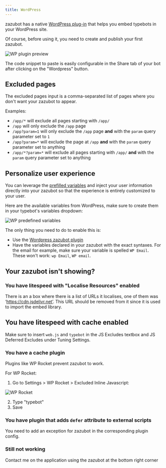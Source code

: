 ```yaml
---
title: WordPress
---
```


zazubot has a native [WordPress plug-in](https://wordpress.org/plugins/typebot/) that helps you embed typebots in your WordPress site.

Of course, before using it, you need to create and publish your first zazubot.

<Frame>
  <img src="/images/embeddings/wordpress-preview.png" alt="WP plugin preview" />
</Frame>

The code snippet to paste is easily configurable in the Share tab of your bot after clicking on the "Wordpress" button.

## Excluded pages

The excluded pages input is a comma-separated list of pages where you don't want your zazubot to appear.

Examples:

- `/app/*` will exclude all pages starting with `/app/`
- `/app` will only exclude the `/app` page
- `/app?param=1` will only exclude the `/app` page **and** with the `param` query parameter set to `1`
- `/app?param=*` will exclude the page at `/app` **and** with the `param` query parameter set to anything
- `/app/*?param=*` will exclude all pages starting with `/app/` **and** with the `param` query parameter set to anything

## Personalize user experience

You can leverage the [prefilled variables](../../editor/variables#prefilled-variables) and inject your user information directly into your zazubot so that the experience is entirely customized to your user.

Here are the available variables from WordPress, make sure to create them in your typebot's variables dropdown:

<Frame style={{ maxWidth: "400px" }}>
  <img
    src="/images/embeddings/wp-variables.png"
    alt="WP predefined variables"
  />
</Frame>

The only thing you need to do to enable this is:

- Use the [Wordpress zazubot plugin](https://wordpress.com/plugins/typebot)
- Have the variables declared in your zazubot with the exact syntaxes. For the email for example, make sure your variable is spelled `WP Email`. These won't work: `wp Email`, `WP email`.

## Your zazubot isn't showing?

### You have litespeed with "Localise Resources" enabled

There is an a box where there is a list of URLs it localises, one of them was ‘https://cdn.jsdelivr.net’. This URL should be removed from it since it is used to import the embed library.

## You have litespeed with cache enabled

Make sure to insert `web.js` and `typebot` in the JS Excludes textbox and JS Deferred Excludes under Tuning Settings.

### You have a cache plugin

Plugins like WP Rocket prevent zazubot to work.

For WP Rocket:

1. Go to Settings > WP Rocket > Excluded Inline Javascript:

<Frame>
  <img src="/images/embeddings/wp-rocket.png" alt="WP Rocket" />
</Frame>

2. Type "typebot"
3. Save

### You have plugin that adds `defer` attribute to external scripts

You need to add an exception for zazubot in the corresponding plugin config.

### Still not working

Contact me on the application using the zazubot at the bottom right corner
